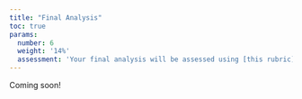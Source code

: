 ```yaml
---
title: "Final Analysis"
toc: true
params:
  number: 6
  weight: '14%'
  assessment: 'Your final analysis will be assessed using [this rubric](project/final_analysis/rubric.html){target="_blank"}.'
---
```


Coming soon!
